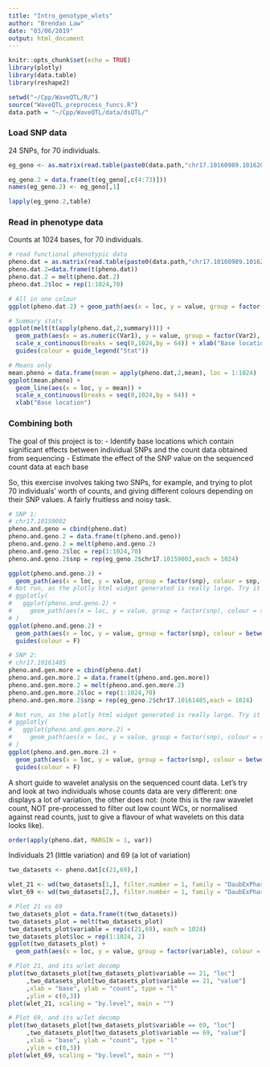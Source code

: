 ```yaml
---
title: "Intro_genotype_wlets"
author: "Brendan Law"
date: "03/06/2019"
output: html_document
---
```


```r
knitr::opts_chunk$set(echo = TRUE)
library(plotly)
library(data.table)
library(reshape2)

setwd("~/Cpp/WaveQTL/R/")
source("WaveQTL_preprocess_funcs.R")
data.path = "~/Cpp/WaveQTL/data/dsQTL/"
```

### Load SNP data

24 SNPs, for 70 individuals.

```r

eg_geno <- as.matrix(read.table(paste0(data.path,"chr17.10160989.10162012.2kb.cis.geno")))

eg_geno.2 = data.frame(t(eg_geno[,c(4:73)]))
names(eg_geno.2) <- eg_geno[,1]

lapply(eg_geno.2,table)
```

### Read in phenotype data

Counts at 1024 bases, for 70 individuals.

```r
# read functional phenotypic data
pheno.dat = as.matrix(read.table(paste0(data.path,"chr17.10160989.10162012.pheno.dat")))
pheno.dat.2=data.frame(t(pheno.dat))
pheno.dat.2 = melt(pheno.dat.2)
pheno.dat.2$loc = rep(1:1024,70)

# All in one colour
ggplot(pheno.dat.2) + geom_path(aes(x = loc, y = value, group = factor(variable), alpha = 0.5))

# Summary stats
ggplot(melt(t(apply(pheno.dat,2,summary)))) +
  geom_path(aes(x = as.numeric(Var1), y = value, group = factor(Var2), colour = factor(Var2))) +
  scale_x_continuous(breaks = seq(0,1024,by = 64)) + xlab("Base location") +
  guides(colour = guide_legend("Stat"))

# Means only
mean.pheno = data.frame(mean = apply(pheno.dat,2,mean), loc = 1:1024)
ggplot(mean.pheno) +
  geom_line(aes(x = loc, y = mean)) +
  scale_x_continuous(breaks = seq(0,1024,by = 64)) +
  xlab("Base location")

```

### Combining both
The goal of this project is to:
  - Identify base locations which contain significant effects between individual SNPs and the count data obtained from sequencing
  - Estimate the effect of the SNP value on the sequenced count data at each base

So, this exercise involves taking two SNPs, for example, and trying to plot 70 individuals' worth of counts, and giving different colours depending on their SNP values. A fairly fruitless and noisy task. 

```r
# SNP 1:
# chr17.10159002
pheno.and.geno = cbind(pheno.dat)
pheno.and.geno.2 = data.frame(t(pheno.and.geno))
pheno.and.geno.2 = melt(pheno.and.geno.2)
pheno.and.geno.2$loc = rep(1:1024,70)
pheno.and.geno.2$snp = rep(eg_geno.2$chr17.10159002,each = 1024)

ggplot(pheno.and.geno.2) + 
  geom_path(aes(x = loc, y = value, group = factor(snp), colour = snp, alpha = 0.5))
# Not run, as the plotly html widget generated is really large. Try it yourself!
# ggplotly(
#   ggplot(pheno.and.geno.2) + 
#     geom_path(aes(x = loc, y = value, group = factor(snp), colour = snp, alpha = 0.5))
# )
ggplot(pheno.and.geno.2) + 
  geom_path(aes(x = loc, y = value, group = factor(snp), colour = between(as.numeric(as.character(snp)), 0.03, 0.08), alpha = 0.5)) +
  guides(colour = F)

# SNP 2:
# chr17.10161485
pheno.and.gen.more = cbind(pheno.dat)
pheno.and.gen.more.2 = data.frame(t(pheno.and.gen.more))
pheno.and.gen.more.2 = melt(pheno.and.gen.more.2)
pheno.and.gen.more.2$loc = rep(1:1024,70)
pheno.and.gen.more.2$snp = rep(eg_geno.2$chr17.10161485,each = 1024)

# Not run, as the plotly html widget generated is really large. Try it yourself!
# ggplotly(
#   ggplot(pheno.and.gen.more.2) + 
#     geom_path(aes(x = loc, y = value, group = factor(snp), colour = snp, alpha = 0.5))
# )
ggplot(pheno.and.gen.more.2) + 
  geom_path(aes(x = loc, y = value, group = factor(snp), colour = between(as.numeric(as.character(snp)), 0.9, 1), alpha = 0.5)) +
  guides(colour = F)
```

A short guide to wavelet analysis on the sequenced count data. Let's try and look at two individuals whose counts data are very different: one displays a lot of variation, the other does not: (note this is the raw wavelet count, NOT pre-processed to filter out low count WCs, or normalised against read counts, just to give a flavour of what wavelets on this data looks like).
```r
order(apply(pheno.dat, MARGIN = 1, var))
```
Individuals 21 (little variation) and 69 (a lot of variation)

```r
two_datasets <- pheno.dat[c(21,69),]

wlet_21 <- wd(two_datasets[1,], filter.number = 1, family = "DaubExPhase")
wlet_69 <- wd(two_datasets[2,], filter.number = 1, family = "DaubExPhase")

# Plot 21 vs 69
two_datasets_plot = data.frame(t(two_datasets))
two_datasets_plot = melt(two_datasets_plot)
two_datasets_plot$variable = rep(c(21,69), each = 1024)
two_datasets_plot$loc = rep(1:1024, 2)
ggplot(two_datasets_plot) +
  geom_path(aes(x = loc, y = value, group = factor(variable), colour = factor(variable)))

# Plot 21, and its w/let decomp
plot(two_datasets_plot[two_datasets_plot$variable == 21, "loc"]
     ,two_datasets_plot[two_datasets_plot$variable == 21, "value"]
     ,xlab = "base", ylab = "count", type = "l"
     ,ylim = c(0,3))
plot(wlet_21, scaling = "by.level", main = "")

# Plot 69, and its w/let decomp
plot(two_datasets_plot[two_datasets_plot$variable == 69, "loc"]
     ,two_datasets_plot[two_datasets_plot$variable == 69, "value"]
     ,xlab = "base", ylab = "count", type = "l"
     ,ylim = c(0,3))
plot(wlet_69, scaling = "by.level", main = "")
```
